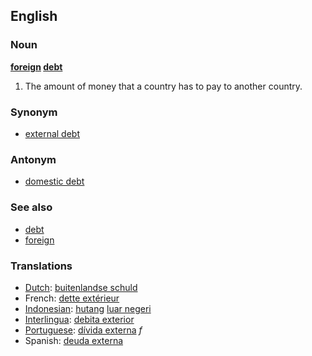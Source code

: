 ==English==
===Noun===
'''[[foreign]] [[debt]]'''

#The amount of money that a country has to pay to another country.

===Synonym===
*[[external debt]]

===Antonym===
* [[domestic debt]]

===See also===
* [[debt]]
* [[foreign]]

===Translations===
*[[Dutch]]: [[buitenlandse schuld]]
*French: [[dette extérieur]]
*[[Indonesian]]: [[hutang]] [[luar negeri]]
*[[Interlingua]]: [[debita exterior]]
*[[Portuguese]]: [[dívida externa]] ''f''
*Spanish: [[deuda externa]]